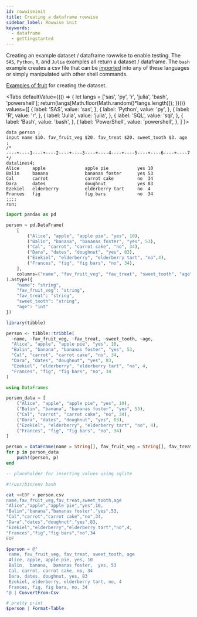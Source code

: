 ```yaml
---
id: rowwiseinit
title: Creating a dataframe rowwise
sidebar_label: Rowwise init
keywords:
  - dataframe
  - gettingstarted
---
```


Creating an example dataset / dataframe rowwise to enable testing.  The `SAS`, `Python`, `R`, and `Julia` examples all return a dataset / dataframe.  The `bash` example creates a csv file that can be [imported](../io/readcsv) into any of these languages or simply manipulated with other shell commands.

[Examples of fruit](https://en.wikibooks.org/wiki/Wikijunior:Fruit_Alphabet/Complete) for creating the dataset.


<Tabs
  defaultValue={(() => {
    let langs = ['sas', 'py', 'r', 'julia', 'bash', 'powershell'];
    return(langs[Math.floor(Math.random()*langs.length)]);
  })()}
  values={[
    { label: 'SAS', value: 'sas', },
    { label: 'Python', value: 'py', },
    { label: 'R', value: 'r', },
    { label: 'Julia', value: 'julia', },
    { label: 'SQL', value: 'sql', },
    { label: 'Bash', value: 'bash', },
    { label: 'PowerShell', value: 'powershell', },
  ]
}>
<TabItem value="sas">

```sas
data person ;
input name $10. fav_fruit_veg $20. fav_treat $20. sweet_tooth $3. age ;
/*
----+----1----+----2----+----3----+----4----+----5----+----6----+----7
*/
datalines4;
Alice     apple               apple pie           yes 10
Balin     banana              bananas foster      yes 53
Cal       carrot              carrot cake         no  34
Dara      dates               doughnut            yes 83
Ezekiel   elderberry          elderberry tart     no  4
Frances   fig                 fig bars            no  34
;;;;
run;
```

</TabItem>
<TabItem value="py">

```py
import pandas as pd

person = pd.DataFrame(
    [
        ("Alice", "apple", "apple pie", "yes", 10),
        ("Balin", "banana", "bananas foster", "yes", 53),
        ("Cal", "carrot", "carrot cake", "no", 34),
        ("Dara", "dates", "doughnut", "yes", 83),
        ("Ezekiel", "elderberry", "elderberry tart", "no",4),
        ("Frances", "fig", "fig bars", "no", 34),
    ],
    columns=("name", "fav_fruit_veg", "fav_treat", "sweet_tooth", "age"),
).astype({
    "name": "string",
    "fav_fruit_veg": "string",
    "fav_treat": "string",
    "sweet_tooth": "string",
    "age": "int"
})
```

</TabItem>
<TabItem value="r">

```r
library(tibble)

person <- tibble::tribble(
  ~name, ~fav_fruit_veg, ~fav_treat, ~sweet_tooth, ~age,
  "Alice", "apple", "apple pie", "yes", 10,
  "Balin", "banana", "bananas foster", "yes", 53,
  "Cal", "carrot", "carrot cake", "no", 34,
  "Dara", "dates", "doughnut", "yes", 83,
  "Ezekiel", "elderberry", "elderberry tart", "no", 4,
  "Frances", "fig", "fig bars", "no", 34
)
```

</TabItem>
<TabItem value="julia">

```julia
using DataFrames

person_data = [
    ("Alice", "apple", "apple pie", "yes", 10),
    ("Balin", "banana", "bananas foster", "yes", 53),
    ("Cal", "carrot", "carrot cake", "no", 34),
    ("Dara", "dates", "doughnut", "yes", 83),
    ("Ezekiel", "elderberry", "elderberry tart", "no", 4),
    ("Frances", "fig", "fig bars", "no", 34)
]

person = DataFrame(name = String[], fav_fruit_veg = String[], fav_treat = String[], sweet_tooth = String[], age = Int[])
for p in person_data
    push!(person, p)
end
```

</TabItem>

<TabItem value="sql">

```sql
-- placeholder for inserting values using sqlite
```

</TabItem>

<TabItem value="bash">

```bash
#!/usr/bin/env bash

cat <<EOF > person.csv
name,fav_fruit_veg,fav_treat,sweet_tooth,age
"Alice","apple","apple pie","yes",10,
"Balin","banana","bananas foster","yes",53,
"Cal","carrot","carrot cake","no",34,
"Dara","dates","doughnut","yes",83,
"Ezekiel","elderberry","elderberry tart","no",4,
"Frances","fig","fig bars","no",34
EOF
```

</TabItem>

<TabItem value="powershell">

```powershell
$person = @"
 name, fav_fruit_veg, fav_treat, sweet_tooth, age
 Alice, apple, apple pie, yes, 10
 Balin,  banana,  bananas foster,  yes, 53
 Cal, carrot, carrot cake, no, 34
 Dara, dates, doughnut, yes, 83
 Ezekiel, elderberry, elderberry tart, no, 4
 Frances, fig, fig bars, no, 34
"@ | ConvertFrom-Csv

# pretty print
$person | Format-Table
```

</TabItem>
</Tabs>
